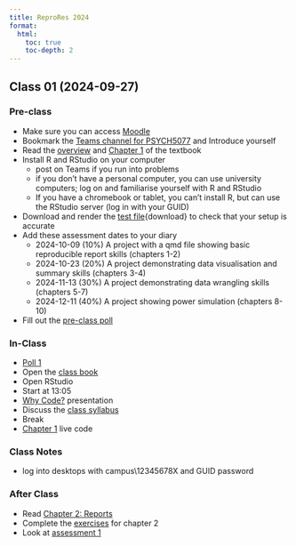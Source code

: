 ```yaml
---
title: ReproRes 2024
format: 
  html:
    toc: true
    toc-depth: 2
---
```


## Class 01 (2024-09-27)


### Pre-class 

- Make sure you can access [Moodle](https://moodle.gla.ac.uk/course/view.php?id=44432)
- Bookmark the [Teams channel for PSYCH5077](https://sway.cloud.microsoft/ZRGtRvWTGltD5q3P) and Introduce yourself
- Read the [overview](https://psyteachr.github.io/reprores-v4/) and [Chapter 1](https://psyteachr.github.io/reprores-v4/01-intro.html) of the textbook
- Install R and RStudio on your computer
    - post on Teams if you run into problems
    - if you don't have a personal computer, you can use university computers; log on and familiarise yourself with R and RStudio
    - If you have a chromebook or tablet, you can't install R, but can use the RStudio server (log in with your GUID)
- Download and render the [test file](https://debruine.github.io/reprores_2024/reprores_test.qmd){download} to check that your setup is accurate
- Add these assessment dates to your diary
    - 2024-10-09 (10%) A project with a qmd file showing basic reproducible report skills (chapters 1-2)
    - 2024-10-23 (20%) A project demonstrating data visualisation and summary skills (chapters 3-4)
    - 2024-11-13 (30%) A project demonstrating data wrangling skills (chapters 5-7)
    - 2024-12-11 (40%) A project showing power simulation (chapters 8-10)
- Fill out the [pre-class poll](https://forms.gle/iPwNuTg5aooVjSvN7)

### In-Class

- [Poll 1](polls/poll-01.html)
- Open the [class book](https://psyteachr.github.io/reprores-v4/)
- Open RStudio 
- Start at 13:05
- [Why Code?](https://debruine.github.io/why-code/) presentation
- Discuss the [class syllabus](https://moodle.gla.ac.uk/course/view.php?id=44432)
- Break
- [Chapter 1](https://psyteachr.github.io/reprores-v4/01-intro.html) live code

### Class Notes

- log into desktops with campus\12345678X and GUID password


### After Class

- Read [Chapter 2: Reports](https://psyteachr.github.io/reprores-v4/02-reports.html)
- Complete the [exercises](https://psyteachr.github.io/reprores-v4/02-reports.html#sec-exercises-reports) for chapter 2
- Look at [assessment 1](https://psyteachr.github.io/reprores-v4/assessment-1.html)
